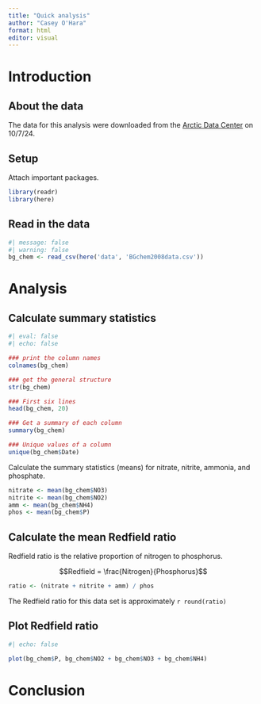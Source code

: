 ```yaml
---
title: "Quick analysis"
author: "Casey O'Hara"
format: html
editor: visual
---
```


# Introduction

## About the data

The data for this analysis were downloaded from the [Arctic Data Center](https://arcticdata.io/catalog/view/doi:10.18739/A25T3FZ8X) on 10/7/24.

## Setup

Attach important packages.

```r
library(readr)
library(here)
```

## Read in the data

```r
#| message: false
#| warning: false
bg_chem <- read_csv(here('data', 'BGchem2008data.csv'))
```

# Analysis

## Calculate summary statistics

```r
#| eval: false
#| echo: false

### print the column names
colnames(bg_chem)

### get the general structure
str(bg_chem)

### First six lines
head(bg_chem, 20)

### Get a summary of each column
summary(bg_chem)

### Unique values of a column
unique(bg_chem$Date)
```

Calculate the summary statistics (means) for nitrate, nitrite, ammonia, and phosphate.

```r
nitrate <- mean(bg_chem$NO3)
nitrite <- mean(bg_chem$NO2)
amm <- mean(bg_chem$NH4)
phos <- mean(bg_chem$P)
```

## Calculate the mean Redfield ratio

Redfield ratio is the relative proportion of nitrogen to phosphorus.

$$Redfield = \frac{Nitrogen}{Phosphorus}$$

```r
ratio <- (nitrate + nitrite + amm) / phos
```

The Redfield ratio for this data set is approximately `r round(ratio)`

## Plot Redfield ratio

```r
#| echo: false

plot(bg_chem$P, bg_chem$NO2 + bg_chem$NO3 + bg_chem$NH4)
```


# Conclusion

